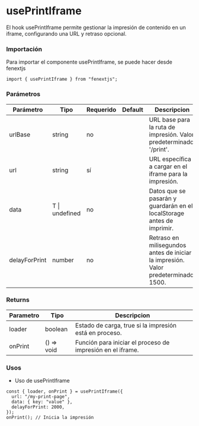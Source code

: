 # usePrintIframe

El hook usePrintIframe permite gestionar la impresión de contenido en un iframe, configurando una URL y retraso opcional.

### Importación

Para importar el componente usePrintIframe, se puede hacer desde fenextjs

```tsx copy
import { usePrintIframe } from "fenextjs";
```

### Parámetros

| Parámetro     | Tipo           | Requerido | Default | Descripcion                                                                        |
| ------------- | -------------- | --------- | ------- | ---------------------------------------------------------------------------------- |
| urlBase       | string         | no        |         | URL base para la ruta de impresión. Valor predeterminado: '/print'.                |
| url           | string         | sí        |         | URL específica a cargar en el iframe para la impresión.                            |
| data          | T \| undefined | no        |         | Datos que se pasarán y guardarán en el localStorage antes de imprimir.             |
| delayForPrint | number         | no        |         | Retraso en milisegundos antes de iniciar la impresión. Valor predeterminado: 1500. |

### Returns

| Parametro | Tipo        | Descripcion                                                |
| --------- | ----------- | ---------------------------------------------------------- |
| loader    | boolean     | Estado de carga, true si la impresión está en proceso.     |
| onPrint   | () =\> void | Función para iniciar el proceso de impresión en el iframe. |

### Usos

- Uso de usePrintIframe

```tsx copy
const { loader, onPrint } = usePrintIframe({
  url: "/my-print-page",
  data: { key: "value" },
  delayForPrint: 2000,
});
onPrint(); // Inicia la impresión
```
